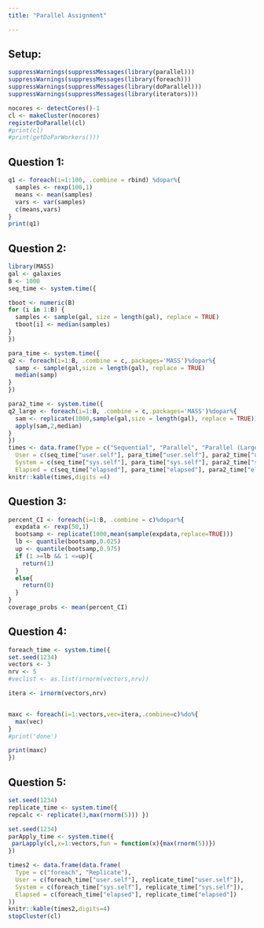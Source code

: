 ```yaml
---
title: "Parallel Assignment"

---
```


## Setup:

```r
suppressWarnings(suppressMessages(library(parallel)))
suppressWarnings(suppressMessages(library(foreach)))
suppressWarnings(suppressMessages(library(doParallel)))
suppressWarnings(suppressMessages(library(iterators)))

nocores <- detectCores()-1
cl <- makeCluster(nocores) 
registerDoParallel(cl)
#print(cl)
#print(getDoParWorkers()))
```

## Question 1:

```r
q1 <- foreach(i=1:100, .combine = rbind) %dopar%{
  samples <- rexp(100,1)
  means <- mean(samples)
  vars <- var(samples)
  c(means,vars)
}
print(q1)
```

## Question 2:

```r
library(MASS)   
gal <- galaxies
B <- 1000
seq_time <- system.time({

tboot <- numeric(B)
for (i in 1:B) {
  samples <- sample(gal, size = length(gal), replace = TRUE)
  tboot[i] <- median(samples)
}
})

para_time <- system.time({
q2 <- foreach(i=1:B, .combine = c,.packages='MASS')%dopar%{
  samp <- sample(gal,size = length(gal), replace = TRUE)
  median(samp)
}
})

para2_time <- system.time({
q2_large <- foreach(i=1:B, .combine = c,.packages='MASS')%dopar%{
  sam <- replicate(1000,sample(gal,size = length(gal), replace = TRUE))
  apply(sam,2,median)
}
})
times <- data.frame(Type = c("Sequential", "Parallel", "Parallel (Large)"),
  User = c(seq_time["user.self"], para_time["user.self"], para2_time["user.self"]),
  System = c(seq_time["sys.self"], para_time["sys.self"], para2_time["sys.self"]),
  Elapsed = c(seq_time["elapsed"], para_time["elapsed"], para2_time["elapsed"]))
knitr::kable(times,digits =4)
```

## Question 3:

```r
percent_CI <- foreach(i=1:B, .combine = c)%dopar%{
  expdata <- rexp(50,1)
  bootsamp <- replicate(1000,mean(sample(expdata,replace=TRUE)))
  lb <- quantile(bootsamp,0.025)
  up <- quantile(bootsamp,0.975)
  if (1 >=lb && 1 <=up){
    return(1)
  }
  else{
    return(0)
  }
}
coverage_probs <- mean(percent_CI)
```

## Question 4:

```r
foreach_time <- system.time({
set.seed(1234)
vectors <- 3
nrv <- 5
#veclist <- as.list(irnorm(vectors,nrv))

itera <- irnorm(vectors,nrv)


maxc <- foreach(i=1:vectors,vec=itera,.combine=c)%do%{
  max(vec)
}
#print('done')

print(maxc)
})
```

## Question 5:

```r
set.seed(1234)
replicate_time <- system.time({
repcalc <- replicate(3,max(rnorm(5))) })
```


```r
set.seed(1234)
parApply_time <- system.time({
 parLapply(cl,x=1:vectors,fun = function(x){max(rnorm(5))})
})
```


```r
times2 <- data.frame(data.frame(
  Type = c("foreach", "Replicate"),
  User = c(foreach_time["user.self"], replicate_time["user.self"]),
  System = c(foreach_time["sys.self"], replicate_time["sys.self"]),
  Elapsed = c(foreach_time["elapsed"], replicate_time["elapsed"])
))
knitr::kable(times2,digits=4)
stopCluster(cl)
```
